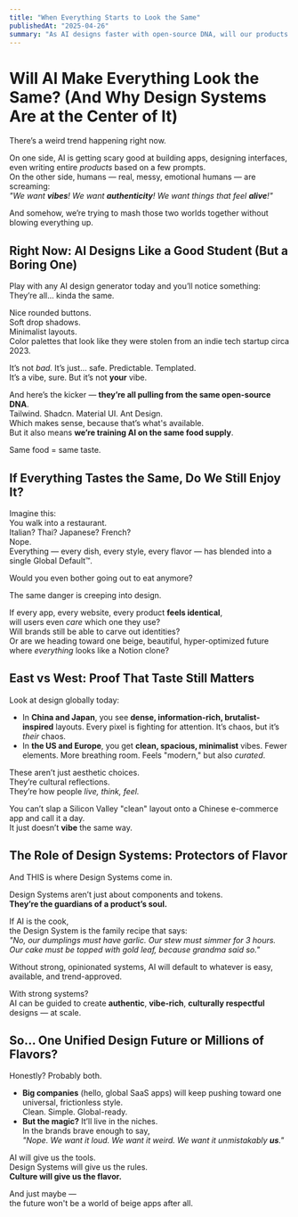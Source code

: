 ```yaml
---
title: "When Everything Starts to Look the Same"
publishedAt: "2025-04-26"
summary: "As AI designs faster with open-source DNA, will our products lose their flavor? Let's explore how design systems can protect authenticity in an AI-driven world."
---
```


# Will AI Make Everything Look the Same? (And Why Design Systems Are at the Center of It)

There’s a weird trend happening right now.

On one side, AI is getting scary good at building apps, designing interfaces, even writing entire _products_ based on a few prompts.  
On the other side, humans — real, messy, emotional humans — are screaming:  
_"We want **vibes**! We want **authenticity**! We want things that feel **alive**!"_

And somehow, we’re trying to mash those two worlds together without blowing everything up.

## Right Now: AI Designs Like a Good Student (But a Boring One)

Play with any AI design generator today and you’ll notice something:  
They’re all... kinda the same.

Nice rounded buttons.  
Soft drop shadows.  
Minimalist layouts.  
Color palettes that look like they were stolen from an indie tech startup circa 2023.

It’s not _bad._ It’s just... safe. Predictable. Templated.  
It’s a vibe, sure. But it’s not **your** vibe.

And here’s the kicker — **they’re all pulling from the same open-source DNA**.  
Tailwind. Shadcn. Material UI. Ant Design.  
Which makes sense, because that’s what's available.  
But it also means **we’re training AI on the same food supply**.

Same food = same taste.

## If Everything Tastes the Same, Do We Still Enjoy It?

Imagine this:  
You walk into a restaurant.  
Italian? Thai? Japanese? French?  
Nope.  
Everything — every dish, every style, every flavor — has blended into a single Global Default™.

Would you even bother going out to eat anymore?

The same danger is creeping into design.

If every app, every website, every product **feels identical**,  
will users even _care_ which one they use?  
Will brands still be able to carve out identities?  
Or are we heading toward one beige, beautiful, hyper-optimized future where _everything_ looks like a Notion clone?

## East vs West: Proof That Taste Still Matters

Look at design globally today:

-   In **China and Japan**, you see **dense, information-rich, brutalist-inspired** layouts. Every pixel is fighting for attention. It’s chaos, but it’s _their_ chaos.
-   In **the US and Europe**, you get **clean, spacious, minimalist** vibes. Fewer elements. More breathing room. Feels "modern," but also _curated_.

These aren’t just aesthetic choices.  
They’re cultural reflections.  
They’re how people _live, think, feel._

You can’t slap a Silicon Valley "clean" layout onto a Chinese e-commerce app and call it a day.  
It just doesn’t **vibe** the same way.

## The Role of Design Systems: Protectors of Flavor

And THIS is where Design Systems come in.

Design Systems aren’t just about components and tokens.  
**They’re the guardians of a product’s soul.**

If AI is the cook,  
the Design System is the family recipe that says:  
_"No, our dumplings *must* have garlic. Our stew *must* simmer for 3 hours. Our cake *must* be topped with gold leaf, because grandma said so."_

Without strong, opinionated systems, AI will default to whatever is easy, available, and trend-approved.

With strong systems?  
AI can be guided to create **authentic**, **vibe-rich**, **culturally respectful** designs — at scale.

## So... One Unified Design Future or Millions of Flavors?

Honestly? Probably both.

-   **Big companies** (hello, global SaaS apps) will keep pushing toward one universal, frictionless style.  
    Clean. Simple. Global-ready.
-   **But the magic?** It’ll live in the niches.  
    In the brands brave enough to say,  
    _"Nope. We want it loud. We want it weird. We want it unmistakably **us**."_

AI will give us the tools.  
Design Systems will give us the rules.  
**Culture will give us the flavor.**

And just maybe —  
the future won't be a world of beige apps after all.
